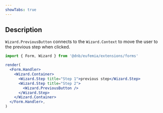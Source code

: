 ```yaml
---
showTabs: true
---
```


## Description

`Wizard.PreviousButton` connects to the `Wizard.Context` to move the user to the previous step when clicked.

```jsx
import { Form, Wizard } from '@dnb/eufemia/extensions/forms'

render(
  <Form.Handler>
    <Wizard.Container>
      <Wizard.Step title="Step 1">previous step</Wizard.Step>
      <Wizard.Step title="Step 2">
        <Wizard.PreviousButton />
      </Wizard.Step>
    </Wizard.Container>
  </Form.Handler>,
)
```
